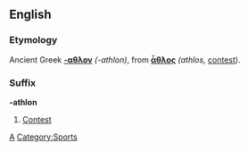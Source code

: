 ==English==
===Etymology===
Ancient Greek '''[[-αθλον]]''' ''(-athlon)'', from '''[[ἆθλος]]''' ''(athlos,'' [[contest]]). 

===Suffix===
[[Category:English suffixes|A]]
'''-athlon'''
#[[contest|Contest]]

[[Category:Sports]]